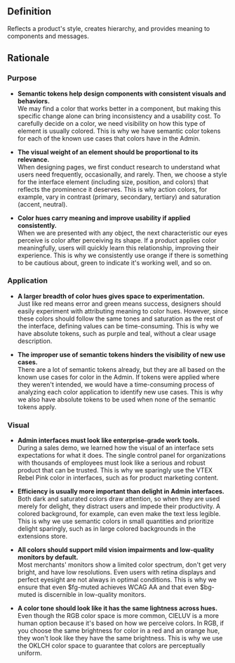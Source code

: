 ## Definition

Reflects a product's style, creates hierarchy, and provides meaning to components and messages.

## Rationale

### Purpose

- **Semantic tokens help design components with consistent visuals and behaviors.**<br/>We may find a color that works better in a component, but making this specific change alone can bring inconsistency and a usability cost. To carefully decide on a color, we need visibility on how this type of element is usually colored. This is why we have semantic color tokens for each of the known use cases that colors have in the Admin.

- **The visual weight of an element should be proportional to its relevance.**<br/>When designing pages, we first conduct research to understand what users need frequently, occasionally, and rarely. Then, we choose a style for the interface element (including size, position, and colors) that reflects the prominence it deserves. This is why action colors, for example, vary in contrast (primary, secondary, tertiary) and saturation (accent, neutral).

- **Color hues carry meaning and improve usability if applied consistently.**<br/>When we are presented with any object, the next characteristic our eyes perceive is color after perceiving its shape. If a product applies color meaningfully, users will quickly learn this relationship, improving their experience. This is why we consistently use orange if there is something to be cautious about, green to indicate it's working well, and so on.

### Application

- **A larger breadth of color hues gives space to experimentation.**<br/>Just like red means error and green means success, designers should easily experiment with attributing meaning to color hues. However, since these colors should follow the same tones and saturation as the rest of the interface, defining values can be time-consuming. This is why we have absolute tokens, such as purple and teal, without a clear usage description.

- **The improper use of semantic tokens hinders the visibility of new use cases.**<br/>There are a lot of semantic tokens already, but they are all based on the known use cases for color in the Admin. If tokens were applied where they weren't intended, we would have a time-consuming process of analyzing each color application to identify new use cases. This is why we also have absolute tokens to be used when none of the semantic tokens apply.

### Visual

- **Admin interfaces must look like enterprise-grade work tools.**<br/>During a sales demo, we learned how the visual of an interface sets expectations for what it does. The single control panel for organizations with thousands of employees must look like a serious and robust product that can be trusted. This is why we sparingly use the VTEX Rebel Pink color in interfaces, such as for product marketing content.

- **Efficiency is usually more important than delight in Admin interfaces.**<br/>Both dark and saturated colors draw attention, so when they are used merely for delight, they distract users and impede their productivity. A colored background, for example, can even make the text less legible. This is why we use semantic colors in small quantities and prioritize delight sparingly, such as in large colored backgrounds in the extensions store.

- **All colors should support mild vision impairments and low-quality monitors by default.**<br/>Most merchants' monitors show a limited color spectrum, don't get very bright, and have low resolutions. Even users with retina displays and perfect eyesight are not always in optimal conditions. This is why we ensure that even $fg-muted achieves WCAG AA and that even $bg-muted is discernible in low-quality monitors.

- **A color tone should look like it has the same lightness across hues.**<br/>Even though the RGB color space is more common, CIELUV is a more human option because it's based on how we perceive colors. In RGB, if you choose the same brightness for color in a red and an orange hue, they won't look like they have the same brightness. This is why we use the OKLCH color space to guarantee that colors are perceptually uniform.
